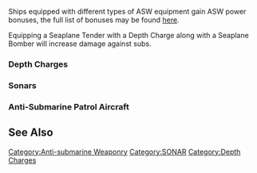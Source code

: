 Ships equipped with different types of ASW equipment gain ASW power bonuses, the full list of bonuses may be found [[Combat#ASW_Synergy|here]].

Equipping a Seaplane Tender with a Depth Charge along with a Seaplane Bomber will increase damage against subs.

===Depth Charges===
{{EquipmentComparisonKai
|iterator = equipmentByType|type = 15
|asw_good = 6
|asw_outstanding = 10

|Type 2 12cm Mortar Kai_notes = Does bonus damage to installations.
|Type 2 12cm Mortar Kai (Concentrated Deployment)_notes = Does bonus damage to installations․

|Type 2 12cm Mortar Kai_notes_highlight = good
|Type 2 12cm Mortar Kai (Concentrated Deployment)_notes_highlight = outstanding
}}
===Sonars===
{{EquipmentComparisonKai
|iterator = equipmentBy|pred = is_sonar|sort = _type
|asw_outstanding = 10
|asw_good = 9
|los_outstanding = 0
|shelling_accuracy_good = 1
|evasion_outstanding = 0
}}
===Anti-Submarine Patrol Aircraft===
{{EquipmentComparisonKai
|iterator = equipmentBy|pred = is_asw_aircraft|sort = _icon
|asw_good = 8
|asw_outstanding = 11
|los_good = 0
|shelling_accuracy_good = 1
}}

==See Also==
{{Equipmentlist}}
[[Category:Anti-submarine Weaponry]]
[[Category:SONAR]]
[[Category:Depth Charges]]